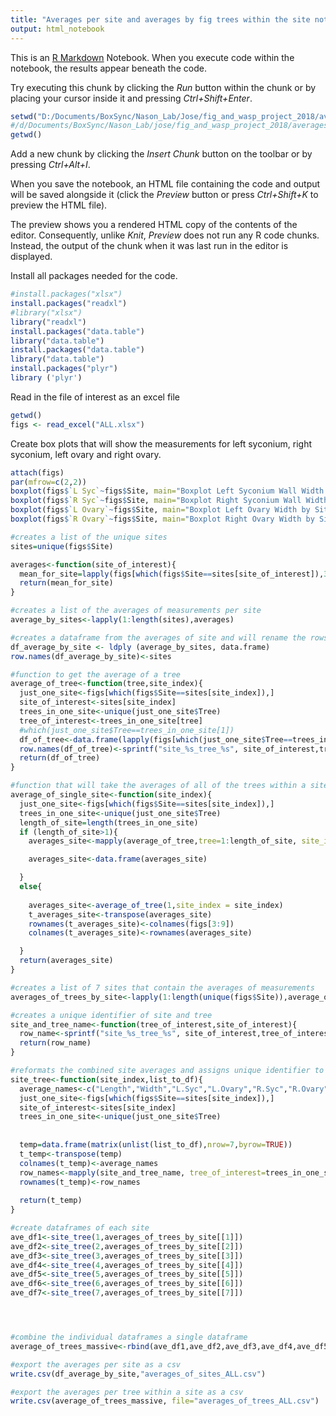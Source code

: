 ```yaml
---
title: "Averages per site and averages by fig trees within the site notebook"
output: html_notebook
---
```


This is an [R Markdown](http://rmarkdown.rstudio.com) Notebook. When you execute code within the notebook, the results appear beneath the code. 

Try executing this chunk by clicking the *Run* button within the chunk or by placing your cursor inside it and pressing *Ctrl+Shift+Enter*. 

```r
setwd("D:/Documents/BoxSync/Nason_Lab/Jose/fig_and_wasp_project_2018/averages")
#/d/Documents/BoxSync/Nason_Lab/jose/fig_and_wasp_project_2018/averages 
getwd()
```

Add a new chunk by clicking the *Insert Chunk* button on the toolbar or by pressing *Ctrl+Alt+I*.

When you save the notebook, an HTML file containing the code and output will be saved alongside it (click the *Preview* button or press *Ctrl+Shift+K* to preview the HTML file).

The preview shows you a rendered HTML copy of the contents of the editor. Consequently, unlike *Knit*, *Preview* does not run any R code chunks. Instead, the output of the chunk when it was last run in the editor is displayed.

Install all packages needed for the code.
```r
#install.packages("xlsx")
install.packages("readxl")
#library("xlsx")
library("readxl")
install.packages("data.table")
library("data.table")
install.packages("data.table")
library("data.table")
install.packages("plyr")
library ('plyr')

```
Read in the file of interest as an excel file

```r
getwd()
figs <- read_excel("ALL.xlsx")
```
Create box plots that will show the measurements for left syconium, right syconium, left ovary and right ovary.
```r
attach(figs)
par(mfrow=c(2,2))
boxplot(figs$`L Syc`~figs$Site, main="Boxplot Left Syconium Wall Width by Site", xlab="Site",ylab="Left Syconium Wall (cm)")
boxplot(figs$`R Syc`~figs$Site, main="Boxplot Right Syconium Wall Width by Site", xlab="Site",ylab="Right Syconium Wall (cm)")
boxplot(figs$`L Ovary`~figs$Site, main="Boxplot Left Ovary Width by Site", xlab="Site",ylab="Left Ovary (cm)")
boxplot(figs$`R Ovary`~figs$Site, main="Boxplot Right Ovary Width by Site", xlab="Site",ylab="Right Ovary (cm)")

```
```r
#creates a list of the unique sites 
sites=unique(figs$Site)

```



```r
averages<-function(site_of_interest){
  mean_for_site=lapply(figs[which(figs$Site==sites[site_of_interest]),3:9],mean)
  return(mean_for_site)
}
```

```r
#creates a list of the averages of measurements per site
average_by_sites<-lapply(1:length(sites),averages)


```


```r
#creates a dataframe from the averages of site and will rename the rows appropriately
df_average_by_site <- ldply (average_by_sites, data.frame)
row.names(df_average_by_site)<-sites
```


```r

#function to get the average of a tree
average_of_tree<-function(tree,site_index){
  just_one_site<-figs[which(figs$Site==sites[site_index]),]
  site_of_interest<-sites[site_index]
  trees_in_one_site<-unique(just_one_site$Tree)
  tree_of_interest<-trees_in_one_site[tree]
  #which(just_one_site$Tree==trees_in_one_site[1])
  df_of_tree<-data.frame(lapply(figs[which(just_one_site$Tree==trees_in_one_site[tree]),3:9],mean))
  row.names(df_of_tree)<-sprintf("site_%s_tree_%s", site_of_interest,tree_of_interest)
  return(df_of_tree)
}

```

```r

#function that will take the averages of all of the trees within a site 
average_of_single_site<-function(site_index){
  just_one_site<-figs[which(figs$Site==sites[site_index]),]
  trees_in_one_site<-unique(just_one_site$Tree)
  length_of_site=length(trees_in_one_site)
  if (length_of_site>1){
    averages_site<-mapply(average_of_tree,tree=1:length_of_site, site_index=site_index, USE.NAMES = TRUE)

    averages_site<-data.frame(averages_site)

  }
  else{
    
    averages_site<-average_of_tree(1,site_index = site_index)
    t_averages_site<-transpose(averages_site)
    rownames(t_averages_site)<-colnames(figs[3:9])
    colnames(t_averages_site)<-rownames(averages_site)

  }
  return(averages_site)
}

#creates a list of 7 sites that contain the averages of measurements
averages_of_trees_by_site<-lapply(1:length(unique(figs$Site)),average_of_single_site)

```

```r

#creates a unique identifier of site and tree
site_and_tree_name<-function(tree_of_interest,site_of_interest){
  row_name<-sprintf("site_%s_tree_%s", site_of_interest,tree_of_interest)
  return(row_name)
}

#reformats the combined site averages and assigns unique identifier to the rows 
site_tree<-function(site_index,list_to_df){
  average_names<-c("Length","Width","L.Syc","L.Ovary","R.Syc","R.Ovary","Ostiole")
  just_one_site<-figs[which(figs$Site==sites[site_index]),]
  site_of_interest<-sites[site_index]
  trees_in_one_site<-unique(just_one_site$Tree)
  
  
  temp=data.frame(matrix(unlist(list_to_df),nrow=7,byrow=TRUE))
  t_temp<-transpose(temp)
  colnames(t_temp)<-average_names
  row_names<-mapply(site_and_tree_name, tree_of_interest=trees_in_one_site, site_of_interest=sites[site_index])
  rownames(t_temp)<-row_names
  
  return(t_temp)
}

#create dataframes of each site
ave_df1<-site_tree(1,averages_of_trees_by_site[[1]])
ave_df2<-site_tree(2,averages_of_trees_by_site[[2]])
ave_df3<-site_tree(3,averages_of_trees_by_site[[3]])
ave_df4<-site_tree(4,averages_of_trees_by_site[[4]])
ave_df5<-site_tree(5,averages_of_trees_by_site[[5]])
ave_df6<-site_tree(6,averages_of_trees_by_site[[6]])
ave_df7<-site_tree(7,averages_of_trees_by_site[[7]])





```

```r
#combine the individual dataframes a single dataframe
average_of_trees_massive<-rbind(ave_df1,ave_df2,ave_df3,ave_df4,ave_df5,ave_df6,ave_df7)

#export the averages per site as a csv
write.csv(df_average_by_site,"averages_of_sites_ALL.csv")

#export the averages per tree within a site as a csv
write.csv(average_of_trees_massive, file="averages_of_trees_ALL.csv")

```

